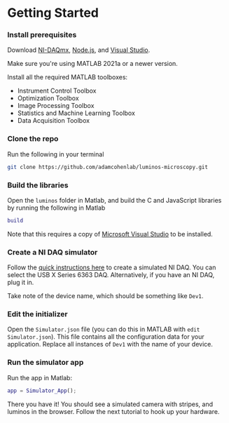 # Getting Started


<Steps>

### Install prerequisites

Download [NI-DAQmx](https://www.ni.com/en-us/support/downloads/drivers/download.ni-daq-mx.html#480879), [Node.js](https://nodejs.org/en/download/), and [Visual Studio](https://visualstudio.microsoft.com/).

Make sure you're using MATLAB 2021a or a newer version.

Install all the required MATLAB toolboxes:

- Instrument Control Toolbox
- Optimization Toolbox
- Image Processing Toolbox
- Statistics and Machine Learning Toolbox
- Data Acquisition Toolbox

### Clone the repo

Run the following in your terminal

```bash copy
git clone https://github.com/adamcohenlab/luminos-microscopy.git
```

### Build the libraries

Open the `luminos` folder in Matlab, and build the C and JavaScript libraries by running the following in Matlab

```matlab copy
build
```
Note that this requires a copy of [Microsoft Visual Studio](https://visualstudio.microsoft.com/vs/) to be installed.

### Create a NI DAQ simulator

Follow the [quick instructions here](https://knowledge.ni.com/KnowledgeArticleDetails?id=kA03q000000x0PxCAI&l=en-US) to create a simulated NI DAQ. You can select the USB X Series 6363 DAQ. Alternatively, if you have an NI DAQ, plug it in.

Take note of the device name, which should be something like `Dev1`.

### Edit the initializer

Open the `Simulator.json` file (you can do this in MATLAB with `edit Simulator.json`). This file contains all the configuration data for your application. Replace all instances of `Dev1`
with the name of your device.

### Run the simulator app

Run the app in Matlab:

```matlab copy
app = Simulator_App();
```

There you have it! You should see a simulated camera with stripes, and luminos in the browser. Follow the next tutorial to hook up your hardware.

</Steps>

